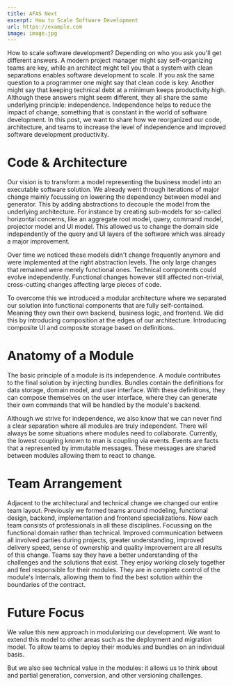 ```yaml
---
title: AFAS Next
excerpt: How to Scale Software Development 
url: https://example.com
image: image.jpg
---
```


How to scale software development? Depending on who you ask you'll get different answers. 
                A modern project manager might say self-organizing teams are key, while an architect might tell you that a system with 
                clean separations enables software development to scale. If you ask the same question to a programmer one might say that clean code is key. 
                Another might say that keeping technical debt at a minimum keeps productivity high. Although these answers might seem different, they all 
                share the same underlying principle: independence. Independence helps to reduce the impact of change, something that is constant in the 
                world of software development. In this post, we want to share how we reorganized our code, architecture, and teams to increase the level 
                of independence and improved software development productivity.
                
# Code &amp; Architecture
Our vision is to transform a model representing the business model into an executable software solution. We already went through iterations 
                of major change mainly focussing on lowering the dependency between model and generator. This by adding abstractions to decouple the model 
                from the underlying architecture. For instance by creating sub-models for so-called horizontal concerns, like an aggregate root model, query, 
                command model, projector model and UI model. This allowed us to change the domain side independently of the query and UI layers of the software 
                which was already a major improvement.
                
Over time we noticed these models didn't change frequently anymore and were implemented at the right abstraction levels. 
                The only large changes that remained were merely functional ones. Technical components could evolve independently. Functional changes 
                however still affected non-trivial, cross-cutting changes affecting large pieces of code.

To overcome this we introduced a modular architecture where we separated our solution into functional components that are fully self-contained. Meaning they own their own backend, business logic, and frontend. We did this by introducing composition at the edges of our architecture. Introducing composite UI and composite storage based on definitions.

# Anatomy of a Module
The basic principle of a module is its independence. A module contributes to the final solution by injecting bundles. 
                Bundles contain the definitions for data storage, domain model, and user interface. With these definitions, they can compose 
                themselves on the user interface, where they can generate their own commands that will be handled by the module's backend.
                
Although we strive for independence, we also know that we can never find a clear separation where all modules are truly independent. 
                There will always be some situations where modules need to collaborate. Currently, the lowest coupling known to man is coupling via events. 
                Events are facts that a represented by immutable messages. These messages are shared between modules allowing them to react to change.

# Team Arrangement
Adjacent to the architectural and technical change we changed our entire team layout. 
                Previously we formed teams around modeling, functional design, backend, implementation and frontend specializations. 
                Now each team consists of professionals in all these disciplines. Focussing on the functional domain rather than technical. 
                Improved communication between all involved parties during projects, greater understanding, improved delivery speed, 
                sense of ownership and quality improvement are all results of this change. Teams say they have a better understanding of the 
                challenges and the solutions that exist. They enjoy working closely together and feel responsible for their modules. 
                They are in complete control of the module's internals, allowing them to find the best solution within the boundaries of the contract.

# Future Focus
We value this new approach in modularizing our development. We want to extend this model to other areas such as the deployment and migration model. 
                To allow teams to deploy their modules and bundles on an individual basis.
                
But we also see technical value in the modules: it allows us to think about and partial generation, conversion, and other versioning challenges.